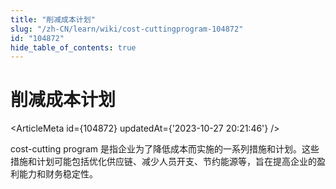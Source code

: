 ```yaml
---
title: "削减成本计划"
slug: "/zh-CN/learn/wiki/cost-cuttingprogram-104872"
id: "104872"
hide_table_of_contents: true
---
```



# 削减成本计划

<ArticleMeta id={104872} updatedAt={'2023-10-27 20:21:46'} />
<div className='border-solid border-b border-t-0 my-4 border-[var(--ifm-color-gray-300)]' />

cost-cutting program 是指企业为了降低成本而实施的一系列措施和计划。这些措施和计划可能包括优化供应链、减少人员开支、节约能源等，旨在提高企业的盈利能力和财务稳定性。
